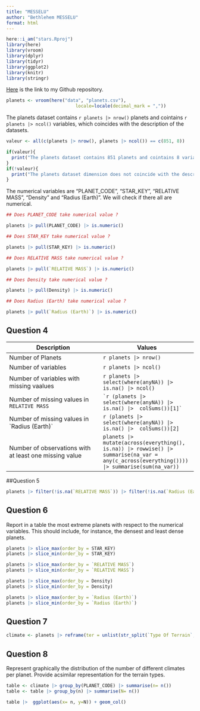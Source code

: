 ```yaml
---
title: "MESSELU"
author: "Bethlehem MESSELU"
format: html
---
```


```r
here::i_am("stars.Rproj")
library(here)
library(vroom)
library(dplyr)
library(tidyr)
library(ggplot2)
library(knitr)
library(stringr)
```

[Here](https://github.com/mbethlehem/stars.git) is the link to my Github repository.

```r
planets <- vroom(here("data", "planets.csv"), 
                          locale=locale(decimal_mark = ","))
```

The planets dataset contains `r planets |> nrow()` planets and cointains `r planets |> ncol()` variables, which coincides with the description of the datasets.

```r
valeur <- all(c(planets |> nrow(), planets |> ncol()) == c(851, 8))
```

```r
if(valeur){ 
  print("The planets dataset contains 851 planets and cointains 8 variables, which coincides with the description of the dataset.")
}
if(!valeur){
  print("The planets dataset dimension does not coincide with the description of the dataset.")
} 
```

The numerical variables are "PLANET_CODE", "STAR_KEY", "RELATIVE MASS", "Density" and "Radius (Earth)". We will check if there all are numerical.

```r
## Does PLANET_CODE take numerical value ?

planets |> pull(PLANET_CODE) |> is.numeric()

## Does STAR_KEY take numerical value ?

planets |> pull(STAR_KEY) |> is.numeric()

## Does RELATIVE MASS take numerical value ?

planets |> pull(`RELATIVE MASS`) |> is.numeric()

## Does Density take numerical value ?

planets |> pull(Density) |> is.numeric()

## Does Radius (Earth) take numerical value ?

planets |> pull(`Radius (Earth)`) |> is.numeric()

```

## Question 4

| Description                                            | Values                                                                                                                                     |
|------------------------------------|------------------------------------|
| Number of Planets                                      | `r planets |> nrow()`                                                                                                                      |
| Number of variables                                    | `r planets |> ncol()`                                                                                                                      |
| Number of variables with missing vaalues               | `r planets |> select(where(anyNA)) |> is.na() |> ncol()`                                                                                   |
| Number of missing values in `RELATIVE MASS`            | `` `r (planets |> select(where(anyNA)) |> is.na() |>  colSums())[1]` ``                                                                    |
| Number of missing values in \`Radius (Earth)\`         | `r (planets |> select(where(anyNA)) |> is.na() |>  colSums())[2]`                                                                          |
| Number of observations with at least one missing value | `planets |> mutate(across(everything(), is.na)) |> rowwise() |> summarise(na_var = any(c_across(everything()))) |> summarise(sum(na_var))` |

##Question 5

```r
planets |> filter(!is.na(`RELATIVE MASS`)) |> filter(!is.na(`Radius (Earth)`)) |> ggplot(aes(x=`Radius (Earth)`, y=`RELATIVE MASS`)) + geom_point()
```

## Question 6

Report in a table the most extreme planets with respect to the numerical variables. This should include, for instance, the densest and least dense planets.

```r
planets |> slice_max(order_by = STAR_KEY)
planets |> slice_min(order_by = STAR_KEY)

planets |> slice_max(order_by = `RELATIVE MASS`)
planets |> slice_min(order_by = `RELATIVE MASS`)

planets |> slice_max(order_by = Density)
planets |> slice_min(order_by = Density)

planets |> slice_max(order_by = `Radius (Earth)`)
planets |> slice_min(order_by = `Radius (Earth)`)

```

## Question 7

```r
climate <- planets |> reframe(ter = unlist(str_split(`Type Of Terrain`, ":")), .by=PLANET_CODE) |> unnest(ter)
```

## Question 8

Represent graphically the distribution of the number of different climates per planet. Provide acsimilar representation for the terrain types.

```r
table <- climate |> group_by(PLANET_CODE) |> summarise(n= n())
table <- table |> group_by(n) |> summarise(N= n())
```

```r
table |>  ggplot(aes(x= n, y=N)) + geom_col()
```

